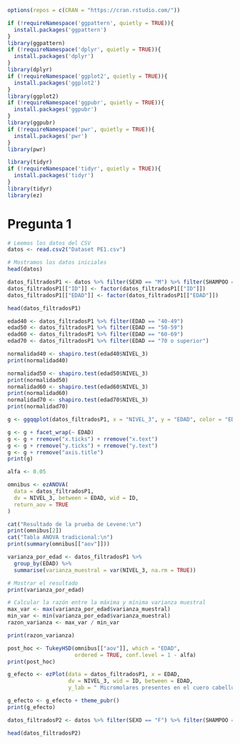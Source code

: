 ```r
options(repos = c(CRAN = "https://cran.rstudio.com/"))

if (!requireNamespace('ggpattern', quietly = TRUE)){
  install.packages('ggpattern')
}
library(ggpattern)
if (!requireNamespace('dplyr', quietly = TRUE)){
  install.packages('dplyr')
}
library(dplyr)
if (!requireNamespace('ggplot2', quietly = TRUE)){
  install.packages('ggplot2')
}
library(ggplot2)
if (!requireNamespace('ggpubr', quietly = TRUE)){
  install.packages('ggpubr')
}
library(ggpubr)
if (!requireNamespace('pwr', quietly = TRUE)){
  install.packages('pwr')
}
library(pwr)

library(tidyr)
if (!requireNamespace('tidyr', quietly = TRUE)){
  install.packages('tidyr')
}
library(tidyr)
library(ez)
```

# Pregunta 1


```r
# Leemos los datos del CSV
datos <- read.csv2("Dataset PE1.csv")

# Mostramos los datos iniciales
head(datos)
```

```r
datos_filtradosP1 <- datos %>% filter(SEXO == "M") %>% filter(SHAMPOO == "ChaoCaspa") %>% select(ID, SEXO, EDAD, SHAMPOO, NIVEL_3)
datos_filtradosP1[["ID"]] <- factor(datos_filtradosP1[["ID"]])
datos_filtradosP1[["EDAD"]] <- factor(datos_filtradosP1[["EDAD"]])

head(datos_filtradosP1)
```

```r
edad40 <- datos_filtradosP1 %>% filter(EDAD == "40-49")
edad50 <- datos_filtradosP1 %>% filter(EDAD == "50-59")
edad60 <- datos_filtradosP1 %>% filter(EDAD == "60-69")
edad70 <- datos_filtradosP1 %>% filter(EDAD == "70 o superior")

normalidad40 <- shapiro.test(edad40$NIVEL_3)
print(normalidad40)

normalidad50 <- shapiro.test(edad50$NIVEL_3)
print(normalidad50)
normalidad60 <- shapiro.test(edad60$NIVEL_3)
print(normalidad60)
normalidad70 <- shapiro.test(edad70$NIVEL_3)
print(normalidad70)
```

```r
g <- ggqqplot(datos_filtradosP1, x = "NIVEL_3", y = "EDAD", color = "EDAD")

g <- g + facet_wrap(~ EDAD)
g <- g + rremove("x.ticks") + rremove("x.text")
g <- g + rremove("y.ticks") + rremove("y.text")
g <- g + rremove("axis.title")
print(g)
```

```r
alfa <- 0.05

omnibus <- ezANOVA(
  data = datos_filtradosP1,
  dv = NIVEL_3, between = EDAD, wid = ID,
  return_aov = TRUE
)

cat("Resultado de la prueba de Levene:\n")
print(omnibus[2])
cat("Tabla ANOVA tradicional:\n")
print(summary(omnibus[["aov"]]))
```

```r
varianza_por_edad <- datos_filtradosP1 %>%
  group_by(EDAD) %>%
  summarise(varianza_muestral = var(NIVEL_3, na.rm = TRUE))

# Mostrar el resultado
print(varianza_por_edad)

# Calcular la razón entre la máxima y mínima varianza muestral
max_var <- max(varianza_por_edad$varianza_muestral)
min_var <- min(varianza_por_edad$varianza_muestral)
razon_varianza <- max_var / min_var

print(razon_varianza)
```

```r
post_hoc <- TukeyHSD(omnibus[["aov"]], which = "EDAD",
                     ordered = TRUE, conf.level = 1 - alfa)
print(post_hoc)
```

```r
g_efecto <- ezPlot(data = datos_filtradosP1, x = EDAD,
                   dv = NIVEL_3, wid = ID, between = EDAD,
                   y_lab = " Micromolares presentes en el cuero cabelludo [uM]")

g_efecto <- g_efecto + theme_pubr()
print(g_efecto)
```


```r
datos_filtradosP2 <- datos %>% filter(SEXO == "F") %>% filter(SHAMPOO == "Placebo") %>% select(ID, SEXO, SHAMPOO, PERCEPCION_3, PERCEPCION_6)

head(datos_filtradosP2)
```

```r

```






